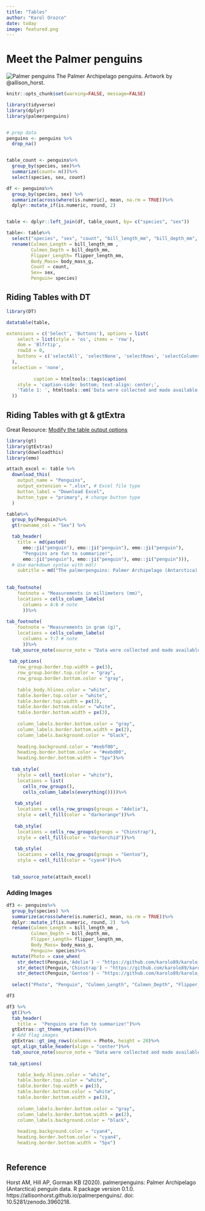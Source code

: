 ```yaml
---
title: "Tables"
author: "Karol Orozco"
date: today
image: featured.png
---
```



# Meet the Palmer penguins





![Palmer penguins](featured.png)
The Palmer Archipelago penguins. Artwork by @allison_horst.





```r
knitr::opts_chunk$set(warning=FALSE, message=FALSE)

library(tidyverse)
library(dplyr)
library(palmerpenguins)


# prep data
penguins <- penguins %>%
  drop_na()


table_count <- penguins%>%
  group_by(species, sex)%>%
  summarize(count= n())%>%
  select(species, sex, count)

df <- penguins%>%
  group_by(species, sex) %>% 
  summarize(across(where(is.numeric), mean, na.rm = TRUE))%>% 
  dplyr::mutate_if(is.numeric, round, 2)


table <- dplyr::left_join(df, table_count, by= c("species", "sex"))

table<- table%>%
  select("species", "sex", "count", "bill_length_mm", "bill_depth_mm", "flipper_length_mm", "body_mass_g")%>%
  rename(Culmen_Length = bill_length_mm , 
         Culmen_Depth = bill_depth_mm,  
         Flipper_Length= flipper_length_mm, 
         Body_Mass= body_mass_g,
         Count = count,
         Sex= sex,
         Penguin= species)
```

## Riding Tables with DT

```r
library(DT)

datatable(table,

extensions = c('Select', 'Buttons'), options = list(
    select = list(style = 'os', items = 'row'),
    dom = 'Blfrtip',
    rowId = 0,
    buttons = c('selectAll', 'selectNone', 'selectRows', 'selectColumns', 'selectCells')
  ),
  selection = 'none',
    
          caption = htmltools::tags$caption(
    style = 'caption-side: bottom; text-align: center;',
    'Table 1: ', htmltools::em('Data were collected and made available by Dr. Kristen Gorman and the Palmer Station, Antarctica LTER, a member of the Long Term Ecological Research Network.')
  ))

```

## Riding Tables with gt & gtExtra

Great Resource: [Modify the table output options](https://gt.rstudio.com/reference/tab_options.html)


```r

library(gt)
library(gtExtras)
library(downloadthis)
library(emo)

attach_excel <- table %>%
  download_this(
    output_name = "Penguins",
    output_extension = ".xlsx", # Excel file type
    button_label = "Download Excel",
    button_type = "primary", # change button type
  )

table%>%
  group_by(Penguin)%>%
  gt(rowname_col = "Sex") %>%

  tab_header(
    title = md(paste0(
      emo::ji("penguin"), emo::ji("penguin"), emo::ji("penguin"),
      "Penguins are fun to summarize!",
      emo::ji("penguin"), emo::ji("penguin"), emo::ji("penguin"))),
  # Use markdown syntax with md()
    subtitle = md("The palmerpenguins: Palmer Archipelago (Antarctica) penguin data"))%>%
  
  
tab_footnote(
    footnote = "Measurements in millimeters (mm)", 
    locations = cells_column_labels(
      columns = 4:6 # note
      ))%>% 
  
tab_footnote(
    footnote = "Measurements in gram (g)", 
    locations = cells_column_labels(
      columns = 7:7 # note
      ))%>% 
  tab_source_note(source_note = "Data were collected and made available by Dr. Kristen Gorman and the Palmer Station, Antarctica LTER, a member of the Long Term Ecological Research Network. | Table: Karol Orozco")%>% 
  
 tab_options(
    row_group.border.top.width = px(3),
    row_group.border.top.color = "gray",
    row_group.border.bottom.color = "gray",
    
    table_body.hlines.color = "white",
    table.border.top.color = "white",
    table.border.top.width = px(3),
    table.border.bottom.color = "white",
    table.border.bottom.width = px(3),
    
    column_labels.border.bottom.color = "gray",
    column_labels.border.bottom.width = px(2),
    column_labels.background.color = "black",
    
    heading.background.color = "#eebf00",
    heading.border.bottom.color = "#eebd00",
    heading.border.bottom.width = "5px")%>% 
  
  tab_style(
    style = cell_text(color = "white"),
    locations = list(
      cells_row_groups(),
      cells_column_labels(everything())))%>%
  
   tab_style(
    locations = cells_row_groups(groups = "Adelie"),
    style = cell_fill(color = "darkorange"))%>%
  
   tab_style(
    locations = cells_row_groups(groups = "Chinstrap"),
    style = cell_fill(color = "darkorchid"))%>%
  
   tab_style(
    locations = cells_row_groups(groups = "Gentoo"),
    style = cell_fill(color = "cyan4"))%>%

  
  tab_source_note(attach_excel)


```


### Adding Images


```r
df3 <- penguins%>%
  group_by(species) %>% 
  summarize(across(where(is.numeric), mean, na.rm = TRUE))%>% 
  dplyr::mutate_if(is.numeric, round, 2)  %>%
  rename(Culmen_Length = bill_length_mm , 
         Culmen_Depth = bill_depth_mm,  
         Flipper_Length= flipper_length_mm, 
         Body_Mass= body_mass_g,
         Penguin= species)%>%
  mutate(Photo = case_when(
    str_detect(Penguin,'Adelie') ~ "https://github.com/karolo89/karolo_website/blob/main/viz/Table/adellie.png?raw=true", 
    str_detect(Penguin,'Chinstrap') ~ "https://github.com/karolo89/karolo_website/blob/main/viz/Table/chinstrap.png?raw=true",
    str_detect(Penguin,'Gentoo') ~ "https://github.com/karolo89/karolo_website/blob/main/viz/Table/gentoo.png?raw=true"))%>%
  
  select("Photo", "Penguin", "Culmen_Length", "Culmen_Depth", "Flipper_Length", "Body_Mass")

df3
```


```r
df3 %>%
  gt()%>%
  tab_header(
    title =  "Penguins are fun to summarize!")%>%
  gtExtras::gt_theme_nytimes()%>%
  # Add flag images
  gtExtras::gt_img_rows(columns = Photo, height = 20)%>%
  opt_align_table_header(align = "center")%>% 
  tab_source_note(source_note = "Data were collected and made available by Dr. Kristen Gorman and the Palmer Station, Antarctica LTER, a member of the Long Term Ecological Research Network. | Table: Karol Orozco")%>% 
  
 tab_options(

    table_body.hlines.color = "white",
    table.border.top.color = "white",
    table.border.top.width = px(3),
    table.border.bottom.color = "white",
    table.border.bottom.width = px(3),
    
    column_labels.border.bottom.color = "gray",
    column_labels.border.bottom.width = px(2),
    column_labels.background.color = "black",
    
    heading.background.color = "cyan4",
    heading.border.bottom.color = "cyan4",
    heading.border.bottom.width = "5px")
 
```


## Reference

Horst AM, Hill AP, Gorman KB (2020). palmerpenguins: Palmer Archipelago (Antarctica) penguin data. R package version 0.1.0. https://allisonhorst.github.io/palmerpenguins/. doi: 10.5281/zenodo.3960218.


